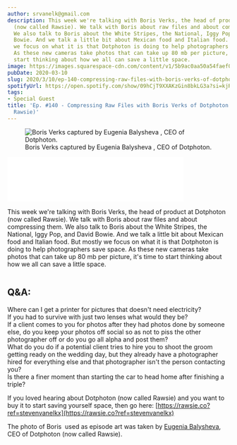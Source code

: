 ```yaml
---
author: srvanelk@gmail.com
description: This week we're talking with Boris Verks, the head of product at Dotphoton
  (now called Rawsie). We talk with Boris about raw files and about compressing them.
  We also talk to Boris about the White Stripes, the National, Iggy Pop, and David
  Bowie. And we talk a little bit about Mexican food and Italian food. But mostly
  we focus on what it is that Dotphoton is doing to help photographers save space.
  As these new cameras take photos that can take up 80 mb per picture, it's time to
  start thinking about how we all can save a little space.
image: https://images.squarespace-cdn.com/content/v1/5b9ac0aa50a54faef024c950/1583871862733-25O7KG6UJ5NIHFTSK873/borisverks_headshot.jpg?format=original
pubDate: 2020-03-10
slug: 2020/3/10/ep-140-compressing-raw-files-with-boris-verks-of-dotphoton
spotifyUrl: https://open.spotify.com/show/09hCjT9XXAKzGin8bkLG3a?si=kjRZvQ1JTb6Ov3HVzSSlWA
tags:
- Special Guest
title: 'Ep. #140 - Compressing Raw Files with Boris Verks of Dotphoton (now called
  Rawsie)'
---
```


<figure>
  <img src="https://images.squarespace-cdn.com/content/v1/5b9ac0aa50a54faef024c950/1583871862733-25O7KG6UJ5NIHFTSK873/borisverks_headshot.jpg?format=original" alt=" Boris Verks captured by  Eugenia Balysheva , CEO of Dotphoton. " />
  <figcaption>Boris Verks captured by  Eugenia Balysheva , CEO of Dotphoton.</figcaption>
</figure>
<iframe class="embedly-embed" src="//cdn.embedly.com/widgets/media.html?src=https%3A%2F%2Fanchor.fm%2Fweddingphotohangover%2Fembed%2Fepisodes%2FEp--140---Compressing-Raw-Files-with-Boris-Verks-of-Dotphoton-ebdqrm&display_name=Anchor+FM+Inc.&url=https%3A%2F%2Fanchor.fm%2Fweddingphotohangover%2Fepisodes%2FEp--140---Compressing-Raw-Files-with-Boris-Verks-of-Dotphoton-ebdqrm&image=https%3A%2F%2Fd3t3ozftmdmh3i.cloudfront.net%2Fproduction%2Fpodcast_uploaded_episode400%2F805714%2F805714-1583871716584-ff3101f64cd99.jpg&key=61d05c9d54e8455ea7a9677c366be814&type=text%2Fhtml&schema=anchor&wmode=opaque" width="400" height="102" scrolling="no" title="Anchor FM Inc. embed" frameborder="0" allow="autoplay; fullscreen" allowfullscreen="true"></iframe>

This week we're talking with Boris Verks, the head of product at Dotphoton (now called Rawsie). We talk with Boris about raw files and about compressing them. We also talk to Boris about the White Stripes, the National, Iggy Pop, and David Bowie. And we talk a little bit about Mexican food and Italian food. But mostly we focus on what it is that Dotphoton is doing to help photographers save space. As these new cameras take photos that can take up 80 mb per picture, it's time to start thinking about how we all can save a little space.

<figure>
  <img src="https://images.squarespace-cdn.com/content/v1/5b9ac0aa50a54faef024c950/1583872129396-7QX3IHMJPCL3MY5C5TZR/Dotphoton+Raw+on+Black.png?format=original" alt="" />
</figure>

## Q&A:  
Where can I get a printer for pictures that doesn't need electricity?  
If you had to survive with just two lenses what would they be?  
If a client comes to you for photos after they had photos done by someone else, do you keep your photos off social so as not to piss the other photographer off or do you go all alpha and post them?  
What do you do if a potential client tries to hire you to shoot the groom getting ready on the wedding day, but they already have a photographer hired for everything else and that photographer isn't the person contacting you?  
Is there a finer moment than starting the car to head home after finishing a triple?

If you loved hearing about Dotphoton (now called Rawsie) and you want to buy it to start saving yourself space, then go here: [https://rawsie.co?ref=stevenvanelkx](https://rawsie.co?ref=stevenvanelkx)

The photo of Boris  used as episode art was taken by [Eugenia Balysheva](https://balysheva.com/), CEO of Dotphoton (now called Rawsie).